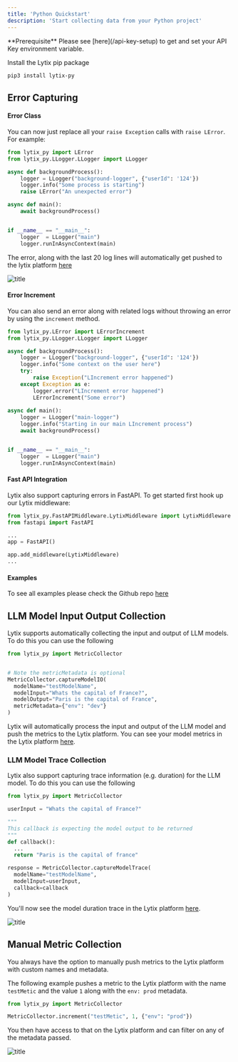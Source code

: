 ```yaml
---
title: 'Python Quickstart'
description: 'Start collecting data from your Python project'
---
```


<Info>
  **Prerequisite** Please see [here](/api-key-setup) to get and set your API Key environment variable.
</Info>

Install the Lytix pip package


```bash
pip3 install lytix-py
```

## Error Capturing

#### Error Class

You can now just replace all your `raise Exception` calls with `raise LError`. For example: 

```py
from lytix_py import LError
from lytix_py.LLogger.LLogger import LLogger

async def backgroundProcess():
    logger = LLogger("background-logger", {"userId": '124'})
    logger.info("Some process is starting")
    raise LError("An unexpected error")

async def main(): 
    await backgroundProcess()


if __name__ == "__main__":
    logger  = LLogger("main")
    logger.runInAsyncContext(main)
```

The error, along with the last 20 log lines will automatically get pushed to the lytix platform [here](https://lab.lytix.co/home/errors)

![title](/images/node-quickstart/LErrorExample.png)

#### Error Increment

You can also send an error along with related logs without throwing an error by using the `increment` method. 

```py
from lytix_py.LError import LErrorIncrement
from lytix_py.LLogger.LLogger import LLogger

async def backgroundProcess():
    logger = LLogger("background-logger", {"userId": '124'})
    logger.info("Some context on the user here")
    try:
        raise Exception("LIncrement error happened")
    except Exception as e:
        logger.error("LIncrement error happened")
        LErrorIncrement("Some error")
                        
async def main(): 
    logger = LLogger("main-logger")
    logger.info("Starting in our main LIncrement process")
    await backgroundProcess()


if __name__ == "__main__":
    logger  = LLogger("main")
    logger.runInAsyncContext(main)
```

#### Fast API Integration

Lytix also support capturing errors in FastAPI. To get started first hook up our Lytix middleware:

```py
from lytix_py.FastAPIMiddleware.LytixMiddleware import LytixMiddleware
from fastapi import FastAPI

...
app = FastAPI()

app.add_middleware(LytixMiddleware)
...
```


#### Examples

To see all examples please check the Github repo [here](https://github.com/Lytix-Labs/lytix-py/tree/master/example)


## LLM Model Input Output Collection

Lytix supports automatically collecting the input and output of LLM models. To do this you can use the following

```py
from lytix_py import MetricCollector


# Note the metricMetadata is optional
MetricCollector.captureModelIO(
  modelName="testModelName",
  modelInput="Whats the capital of France?",
  modelOutput="Paris is the capital of France", 
  metricMetadata={"env": "dev"}
)
```

Lytix will automatically process the input and output of the LLM model and push the metrics to the Lytix platform. You can see your model metrics in the Lytix platform [here](https://lytix.co/home/llm/).


### LLM Model Trace Collection

Lytix also support capturing trace information (e.g. duration) for the LLM model. To do this you can use the following

```py
from lytix_py import MetricCollector

userInput = "Whats the capital of France?"

"""
This callback is expecting the model output to be returned
"""
def callback(): 
  ...
  return "Paris is the capital of france"

response = MetricCollector.captureModelTrace(
  modelName="testModelName", 
  modelInput=userInput, 
  callback=callback
)
```

You'll now see the model duration trace in the Lytix platform [here](https://lytix.co/home/llm/).

![title](/images/node-quickstart/modelDurationTrace.png)

## Manual Metric Collection

You always have the option to manually push metrics to the Lytix platform with custom names and metadata. 

The following example pushes a metric to the Lytix platform with the name `testMetic` and the value `1` along with the `env: prod` metadata. 


```python
from lytix_py import MetricCollector

MetricCollector.increment("testMetic", 1, {"env": "prod"})
```


You then have access to that on the Lytix platform and can filter on any of the metadata passed.

![title](/images/node-quickstart/testMetricExample.png)
